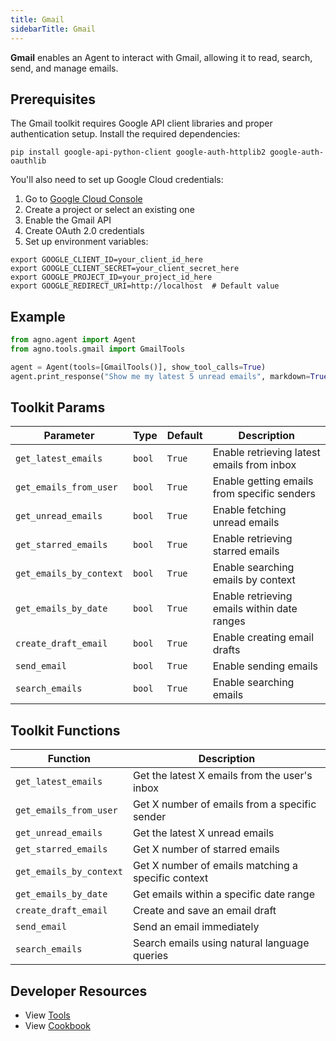 ```yaml
---
title: Gmail
sidebarTitle: Gmail
---
```


**Gmail** enables an Agent to interact with Gmail, allowing it to read, search, send, and manage emails.

## Prerequisites

The Gmail toolkit requires Google API client libraries and proper authentication setup. Install the required dependencies:

```shell
pip install google-api-python-client google-auth-httplib2 google-auth-oauthlib
```

You'll also need to set up Google Cloud credentials:

1. Go to [Google Cloud Console](https://console.cloud.google.com)
2. Create a project or select an existing one
3. Enable the Gmail API
4. Create OAuth 2.0 credentials
5. Set up environment variables:

```shell
export GOOGLE_CLIENT_ID=your_client_id_here
export GOOGLE_CLIENT_SECRET=your_client_secret_here
export GOOGLE_PROJECT_ID=your_project_id_here
export GOOGLE_REDIRECT_URI=http://localhost  # Default value
```

## Example

```python cookbook/agent_concepts/tools/gmail_tools.py
from agno.agent import Agent
from agno.tools.gmail import GmailTools

agent = Agent(tools=[GmailTools()], show_tool_calls=True)
agent.print_response("Show me my latest 5 unread emails", markdown=True)
```

## Toolkit Params

| Parameter               | Type   | Default | Description                                 |
| ----------------------- | ------ | ------- | ------------------------------------------- |
| `get_latest_emails`     | `bool` | `True`  | Enable retrieving latest emails from inbox  |
| `get_emails_from_user`  | `bool` | `True`  | Enable getting emails from specific senders |
| `get_unread_emails`     | `bool` | `True`  | Enable fetching unread emails               |
| `get_starred_emails`    | `bool` | `True`  | Enable retrieving starred emails            |
| `get_emails_by_context` | `bool` | `True`  | Enable searching emails by context          |
| `get_emails_by_date`    | `bool` | `True`  | Enable retrieving emails within date ranges |
| `create_draft_email`    | `bool` | `True`  | Enable creating email drafts                |
| `send_email`            | `bool` | `True`  | Enable sending emails                       |
| `search_emails`         | `bool` | `True`  | Enable searching emails                     |

## Toolkit Functions

| Function                | Description                                        |
| ----------------------- | -------------------------------------------------- |
| `get_latest_emails`     | Get the latest X emails from the user's inbox      |
| `get_emails_from_user`  | Get X number of emails from a specific sender      |
| `get_unread_emails`     | Get the latest X unread emails                     |
| `get_starred_emails`    | Get X number of starred emails                     |
| `get_emails_by_context` | Get X number of emails matching a specific context |
| `get_emails_by_date`    | Get emails within a specific date range            |
| `create_draft_email`    | Create and save an email draft                     |
| `send_email`            | Send an email immediately                          |
| `search_emails`         | Search emails using natural language queries       |

## Developer Resources

- View [Tools](https://github.com/agno-agi/agno/blob/main/libs/agno/agno/tools/gmail.py)
- View [Cookbook](https://github.com/agno-agi/agno/blob/main/cookbook/agent_concepts/tools/gmail_tools.py)
